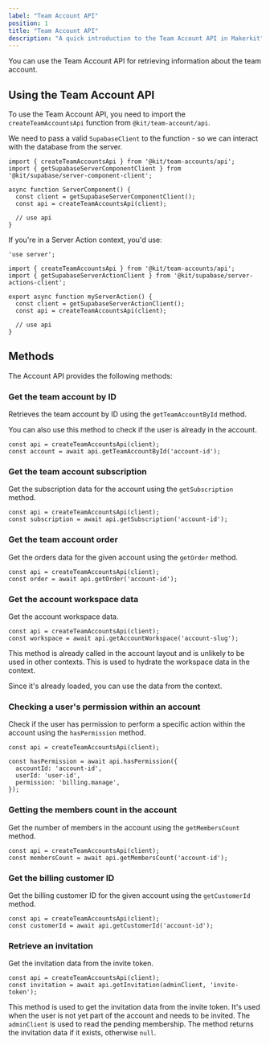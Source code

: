 ```yaml
---
label: "Team Account API"
position: 1
title: "Team Account API"
description: "A quick introduction to the Team Account API in Makerkit"
---
```


You can use the Team Account API for retrieving information about the team account.

## Using the Team Account API

To use the Team Account API, you need to import the `createTeamAccountsApi` function from `@kit/team-account/api`.

We need to pass a valid `SupabaseClient` to the function - so we can interact with the database from the server.

```tsx
import { createTeamAccountsApi } from '@kit/team-accounts/api';
import { getSupabaseServerComponentClient } from '@kit/supabase/server-component-client';

async function ServerComponent() {
  const client = getSupabaseServerComponentClient();
  const api = createTeamAccountsApi(client);

  // use api
}
```

If you're in a Server Action context, you'd use:

```tsx
'use server';

import { createTeamAccountsApi } from '@kit/team-accounts/api';
import { getSupabaseServerActionClient } from '@kit/supabase/server-actions-client';

export async function myServerAction() {
  const client = getSupabaseServerActionClient();
  const api = createTeamAccountsApi(client);

  // use api
}
```

## Methods

The Account API provides the following methods:

### Get the team account by ID

Retrieves the team account by ID using the `getTeamAccountById` method.

You can also use this method to check if the user is already in the account.

```tsx
const api = createTeamAccountsApi(client);
const account = await api.getTeamAccountById('account-id');
```

### Get the team account subscription

Get the subscription data for the account using the `getSubscription` method.

```tsx
const api = createTeamAccountsApi(client);
const subscription = await api.getSubscription('account-id');
```

### Get the team account order

Get the orders data for the given account using the `getOrder` method.

```tsx
const api = createTeamAccountsApi(client);
const order = await api.getOrder('account-id');
```

### Get the account workspace data

Get the account workspace data.

```tsx
const api = createTeamAccountsApi(client);
const workspace = await api.getAccountWorkspace('account-slug');
```

This method is already called in the account layout and is unlikely to be used in other contexts. This is used to hydrate the workspace data in the context.

Since it's already loaded, you can use the data from the context.

### Checking a user's permission within an account

Check if the user has permission to perform a specific action within the account using the `hasPermission` method.

```tsx
const api = createTeamAccountsApi(client);

const hasPermission = await api.hasPermission({
  accountId: 'account-id',
  userId: 'user-id',
  permission: 'billing.manage',
});
```

### Getting the members count in the account

Get the number of members in the account using the `getMembersCount` method.

```tsx
const api = createTeamAccountsApi(client);
const membersCount = await api.getMembersCount('account-id');
```

### Get the billing customer ID

Get the billing customer ID for the given account using the `getCustomerId` method.

```tsx
const api = createTeamAccountsApi(client);
const customerId = await api.getCustomerId('account-id');
```

### Retrieve an invitation

Get the invitation data from the invite token.

```tsx
const api = createTeamAccountsApi(client);
const invitation = await api.getInvitation(adminClient, 'invite-token');
```

This method is used to get the invitation data from the invite token. It's used when the user is not yet part of the account and needs to be invited. The `adminClient` is used to read the pending membership. The method returns the invitation data if it exists, otherwise `null`.
